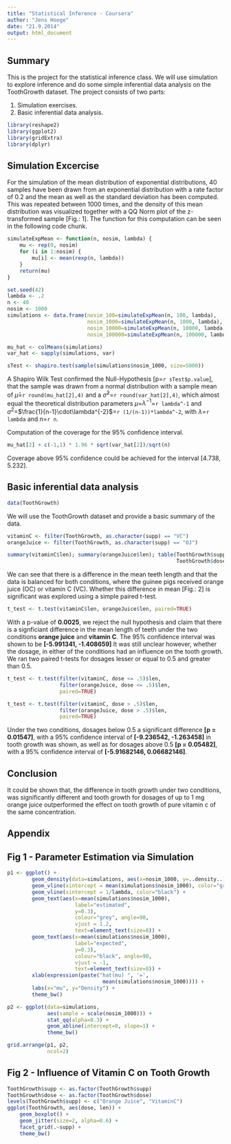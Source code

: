 ```yaml
---
title: "Statistical Inference - Coursera"
author: "Jens Hooge"
date: "21.9.2014"
output: html_document
---
```


Summary
---

This is the project for the statistical inference class. We will use simulation 
to explore inference and do some simple inferential data analysis on the 
ToothGrowth dataset. The project consists of two parts:

1. Simulation exercises.
2. Basic inferential data analysis.

```r
library(reshape2)
library(ggplot2)
library(gridExtra)
library(dplyr)
```

Simulation Excercise
---

For the simulation of the mean distribution of exponential distributions, 
40 samples have been drawn from an exponential distribution with a rate
factor of 0.2 and the mean as well as the standard deviation has been computed. 
This was repeated between 1000 times, and the density of this mean 
distribution was visualized together with a QQ Norm plot of the z-transformed 
sample [Fig.: 1]. The function for this computation can be seen in the following 
code chunk.

```r
simulateExpMean <- function(n, nosim, lambda) {
    mu <- rep(0, nosim)
    for (i in 1:nosim) {
        mu[i] <- mean(rexp(n, lambda))
    }
    return(mu)
}
```

```r
set.seed(42)
lambda <- .2
n <- 40
nosim <- 1000
simulations <- data.frame(nosim_100=simulateExpMean(n, 100, lambda),
                          nosim_1000=simulateExpMean(n, 1000, lambda),
                          nosim_10000=simulateExpMean(n, 10000, lambda),
                          nosim_100000=simulateExpMean(n, 100000, lambda))
```

```r
mu_hat <- colMeans(simulations)
var_hat <- sapply(simulations, var)
```

```r
sTest <- shapiro.test(sample(simulations$nosim_1000, size=5000))
```

A Shapiro Wilk Test confirmed the Null-Hypothesis [p=`r sTest$p.value`], that 
the sample was drawn from a normal distribution with a sample mean of 
$\hat\mu$=`r round(mu_hat[2],4)` and a $\hat\sigma^2$=`r round(var_hat[2],4)`, 
which almost equal the theoretical distribution parameters
$\mu$=$\lambda^{-1}$=`r lambda^-1` and 
$\sigma^2$=$\frac{1}{n-1}\cdot\lambda^{-2}$=`r (1/(n-1))*lambda^-2`, 
with $\lambda$=`r lambda` and n=`r n`.

Computation of the coverage for the 95% confidence interval.
```r
mu_hat[2] + c(-1,1) * 1.96 * sqrt(var_hat[2])/sqrt(n)
```

Coverage above 95% confidence could be achieved for the interval [4.738, 5.232].

Basic inferential data analysis
---

```r
data(ToothGrowth)
```

We will use the ToothGrowth dataset and provide a basic summary of the data.

```r
vitaminC <- filter(ToothGrowth, as.character(supp) == "VC")
orangeJuice <- filter(ToothGrowth, as.character(supp) == "OJ")
```

```r
summary(vitaminC$len); summary(orangeJuice$len); table(ToothGrowth$supp, 
                                                       ToothGrowth$dose)
```

We can see that there is a difference in the mean teeth length and that the 
data is balanced for both conditions, where the guinee pigs received orange juice
(OC) or vitamin C (VC). Whether this difference in mean [Fig.: 2] is significant was explored using
a simple paired t-test.

```r
t_test <- t.test(vitaminC$len, orangeJuice$len, paired=TRUE)
```

With a p-value of **0.0025**, we reject the null hypothesis and claim that there is a signficiant difference in the mean length of teeth under the two conditions **orange juice** and **vitamin C**. The
95% confidence interval was shown to be **[-5.991341, -1.408659]**
It was still unclear however, whether the dosage, in either of the conditions
had an influence on the tooth growth. We ran two paired t-tests for dosages lesser
or equal to 0.5 and greater than 0.5.

```r
t_test <- t.test(filter(vitaminC, dose <= .5)$len, 
                 filter(orangeJuice, dose <= .5)$len, 
                 paired=TRUE)
```

```r
t_test <- t.test(filter(vitaminC, dose > .5)$len, 
                 filter(orangeJuice, dose > .5)$len, 
                 paired=TRUE)
```

Under the two conditions, dosages below 0.5 a significant difference **[p = 0.01547]**,
with a 95% confidence interval of **[-9.236542, -1.263458]** in tooth growth was
shown, as well as for dosages above 0.5 **[p = 0.05482]**, with a 95% confidence
interval of **[-5.91682146, 0.06682146]**.

Conclusion
---

It could be shown that, the difference in tooth growth under two conditions, was
significantly different and tooth growth for dosages of up to 1 mg orange juice
outperformed the effect on tooth growth of pure vitamin c of the same concentration.

Appendix
---

## Fig 1 - Parameter Estimation via Simulation
```r
p1 <- ggplot() +  
        geom_density(data=simulations, aes(x=nosim_1000, y=..density..)) +
        geom_vline(xintercept = mean(simulations$nosim_1000), color="grey") +
        geom_vline(xintercept = 1/lambda, color="black") + 
        geom_text(aes(x=mean(simulations$nosim_1000), 
                      label="estimated", 
                      y=0.3), 
                      colour="grey", angle=90, 
                      vjust = 1.2, 
                      text=element_text(size=8)) +
        geom_text(aes(x=mean(simulations$nosim_1000), 
                      label="expected", 
                      y=0.3), 
                      colour="black", angle=90, 
                      vjust = -1, 
                      text=element_text(size=8)) +
        xlab(expression(paste("hat(mu) ", '=',
                               mean(simulations$nosim_1000)))) +
        labs(x="mu", y="Density") + 
        theme_bw()

p2 <- ggplot(data=simulations, 
             aes(sample = scale(nosim_1000))) + 
             stat_qq(alpha=0.3) + 
             geom_abline(intercept=0, slope=1) +
             theme_bw()

grid.arrange(p1, p2,
             ncol=2) 
```

## Fig 2 - Influence of Vitamin C on Tooth Growth
```r
ToothGrowth$supp <- as.factor(ToothGrowth$supp)
ToothGrowth$dose <- as.factor(ToothGrowth$dose)
levels(ToothGrowth$supp) <- c("Orange Juice", "VitaminC")
ggplot(ToothGrowth, aes(dose, len)) + 
    geom_boxplot() +
    geom_jitter(size=2, alpha=0.6) +
    facet_grid(.~supp) +
    theme_bw()
```